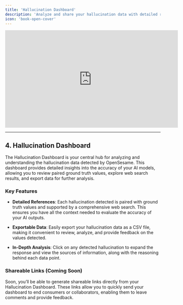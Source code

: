 ```yaml
---
title: 'Hallucination Dashboard'
description: 'Analyze and share your hallucination data with detailed references and reasoning.'
icon: 'book-open-cover'
---
```


<iframe
  width="560"
  height="315"
  src="https://www.youtube.com/embed/Kn0aVO5Hoyw"
  title="YouTube video player"
  frameborder="0"
  allow="accelerometer; autoplay; clipboard-write; encrypted-media; gyroscope; picture-in-picture"
  allowfullscreen
></iframe>

---

## 4. Hallucination Dashboard

The Hallucination Dashboard is your central hub for analyzing and understanding the hallucination data detected by OpenSesame. This dashboard provides detailed insights into the accuracy of your AI models, allowing you to review paired ground truth values, explore web search results, and export data for further analysis.

### Key Features

- **Detailed References**: Each hallucination detected is paired with ground truth values and supported by a comprehensive web search. This ensures you have all the context needed to evaluate the accuracy of your AI outputs.
  
- **Exportable Data**: Easily export your hallucination data as a CSV file, making it convenient to review, analyze, and provide feedback on the values detected.

- **In-Depth Analysis**: Click on any detected hallucination to expand the response and view the sources of information, along with the reasoning behind each data point.

### Shareable Links (Coming Soon)

Soon, you’ll be able to generate shareable links directly from your Hallucination Dashboard. These links allow you to quickly send your dashboard to end consumers or collaborators, enabling them to leave comments and provide feedback.

